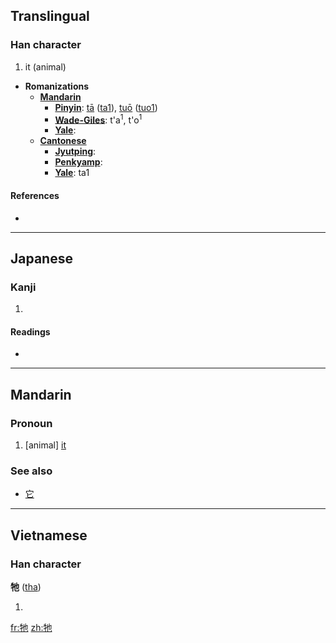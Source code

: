 {{zh-hanzi|{{zh-lookup|牠}}}}
==Translingual==

===Han character===
{{Han char|rn=93|rad=牛|as=03|sn=7|four=2451<sub>2</sub>|canj=竹手心木 (HQPD)}}

# it (animal)

* '''Romanizations'''
** '''[[Mandarin]]'''
*** '''[[Pinyin]]''': [[tā]] ([[ta1]]), [[tuō]] ([[tuo1]])
*** '''[[Wade-Giles]]''': t'a<sup>1</sup>, t'o<sup>1</sup>
*** '''[[Yale]]''':
** '''[[Cantonese]]'''
*** '''[[Jyutping]]''':
*** '''[[Penkyamp]]''':
*** '''[[Yale]]''': ta1

====References====
* {{Han ref|kx=0697.090|dkj=19931|dj=1109.060|hdz=31803.010|uh=7260|ud=29280|bh=A865|bd=43109}}

----

==Japanese==

===Kanji===
{{ja-kanji|grade=|rs=牛03}}

# {{defn|Japanese|sort=牛03}}

====Readings====
* {{ja-readings|on=[[た]] (ta), [[だ]] (da)|kun=}}

----

==Mandarin==

===Pronoun===
{{cmn-pronoun|ts|pin=tā|pint=ta1|rs=牛03}}

# [animal] [[it]]

===See also===
* [[它]]

----

==Vietnamese==

===Han character===
'''牠''' ([[tha]])

# {{defn|Vietnamese}}

[[fr:牠]]
[[zh:牠]]